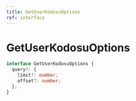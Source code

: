 ```yaml
---
title: GetUserKodosuOptions
ref: interface
---
```


# GetUserKodosuOptions

```ts
interface GetUserKodosuOptions {
  query?: {
    limit?: number;
    offset?: number;
  };
}
```
